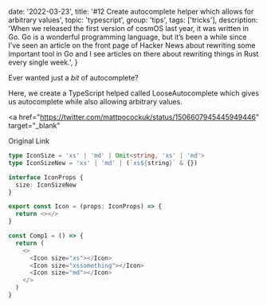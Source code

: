 
  date: '2022-03-23',
  title: '#12 Create autocomplete helper which allows for arbitrary values',
  topic: 'typescript',
  group: 'tips',
  tags: ['tricks'],
  description:
    'When we released the first version of cosmOS last year, it was written in Go. Go is a wonderful programming language, but it’s been a while since I’ve seen an article on the front page of Hacker News about rewriting some important tool in Go and I see articles on there about rewriting things in Rust every single week.',
}


Ever wanted just a _bit_ of autocomplete?

Here, we create a TypeScript helped called LooseAutocomplete which gives us autocomplete while also allowing arbitrary values.

<a
  href="https://twitter.com/mattpocockuk/status/1506607945445949446"
  target="_blank"
>
  Original Link
</a>

```ts
type IconSize = 'xs' | 'md' | Omit<string, 'xs' | 'md'>
type IconSizeNew = 'xs' | 'md' | (`xs${string}` & {})

interface IconProps {
  size: IconSizeNew
}

export const Icon = (props: IconProps) => {
  return <></>
}

const Comp1 = () => {
  return (
    <>
      <Icon size="xs"></Icon>
      <Icon size="xssomething"></Icon>
      <Icon size="md"></Icon>
    </>
  )
}
```
